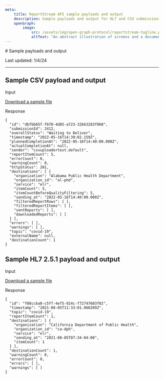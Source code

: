 ```yaml
---
meta:
    title: ReportStream API sample payloads and output
    description: Sample payloads and output for HL7 and CSV submissions to ReportStram's API
    openGraph:
        image:
            src: /assets/img/open-graph-protocol/reportstream-tagline.png
            altText: "An abstract illustration of screens and a document."
---
```




<LayoutSidenav><Sidenav /></LayoutSidenav>

<LayoutMain>
# Sample payloads and output
<p className="text-base">Last updated: 1/4/24</p>

***

## Sample CSV payload and output

Input

<a href={site.assets.standardCsv.path} className="usa-button">Download a sample file <Icon name='FileDownload' /></a>

Response

```
{
  "id": "dbfbb65f-f6f0-4d85-a723-32b63283f068",
  "submissionId": 2412,
  "overallStatus": "Waiting to Deliver",
  "timestamp": "2022-05-16T14:39:02.159Z",
  "plannedCompletionAt": "2022-05-16T14:40:00.000Z",
  "actualCompletionAt": null,
  "sender": "csvuploadertest.default",
  "reportItemCount": 5,
  "errorCount": 0,
  "warningCount": 0,
  "httpStatus": 201,
  "destinations": [ {
    "organization": "Alabama Public Health Department",
    "organization_id": "al-phd",
    "service": "elr",
    "itemCount": 5,
    "itemCountBeforeQualityFiltering": 5,
    "sending_at": "2022-05-16T14:40:00.000Z",
    "filteredReportRows": [ ],
    "filteredReportItems": [ ],
    "sentReports": [ ],
    "downloadedReports": [ ]
  } ],
  "errors": [ ],
  "warnings": [ ],
  "topic": "covid-19",
  "externalName": null,
  "destinationCount": 1
}
```

## Sample HL7 2.5.1 payload and output

Input

<a href={site.assets.exampleHl7.path} download className="usa-button">Download a sample file <Icon name='FileDownload' /></a>

Response

```
{
  "id": "f08ccba0-c5ff-4ef5-924c-f72747603f02",
  "timestamp": "2021-08-05T11:33:01.060209Z",
  "topic": "covid-19",
  "reportItemCount": 1,
  "destinations": [ {
    "organization": "California Department of Public Health",
    "organization_id": "ca-dph",
    "service": "elr",
    "sending_at": "2021-08-05T07:34-04:00",
    "itemCount": 1
  } ],
  "destinationCount": 1,
  "warningCount": 0,
  "errorCount": 0,
  "errors": [ ],
  "warnings": [ ]
}
```
</LayoutMain>